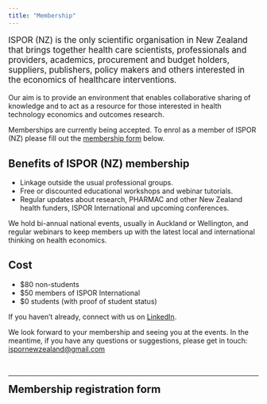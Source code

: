 ```yaml
---
title: "Membership"
---
```


::: {style="font-size: larger"}
ISPOR (NZ) is the only scientific organisation in New Zealand that brings together health care scientists, professionals and providers, academics, procurement and budget holders, suppliers, publishers, policy makers and others interested in the economics of healthcare interventions.
:::

Our aim is to provide an environment that enables collaborative sharing of knowledge and to act as a resource for those interested in health technology economics and outcomes research.

Memberships are currently being accepted. To enrol as a member of ISPOR (NZ) please fill out the [membership form](#membership-registration-form) below.

## Benefits of ISPOR (NZ) membership

* Linkage outside the usual professional groups.
* Free or discounted educational workshops and webinar tutorials.
* Regular updates about research, PHARMAC and other New Zealand health funders, ISPOR International and upcoming conferences.

We hold bi-annual national events, usually in Auckland or Wellington, and regular webinars to keep members up with the latest local and international thinking on health economics.

## Cost

* $80 non-students
* $50 members of ISPOR International
* $0 students (with proof of student status)

If you haven’t already, connect with us on [LinkedIn](http://nz.linkedin.com/pub/ispor-nzchapter/).

We look forward to your membership and seeing you at the events. In the meantime, if you have any questions or suggestions, please get in touch: <ispornewzealand@gmail.com>

<br>

***

## Membership registration form{style="max-width:800px; margin:auto"}

<script src="https://www.cognitoforms.com/f/seamless.js" data-key="_dW8dQmWak6rztGhzLHX3g" data-form="3"></script>


